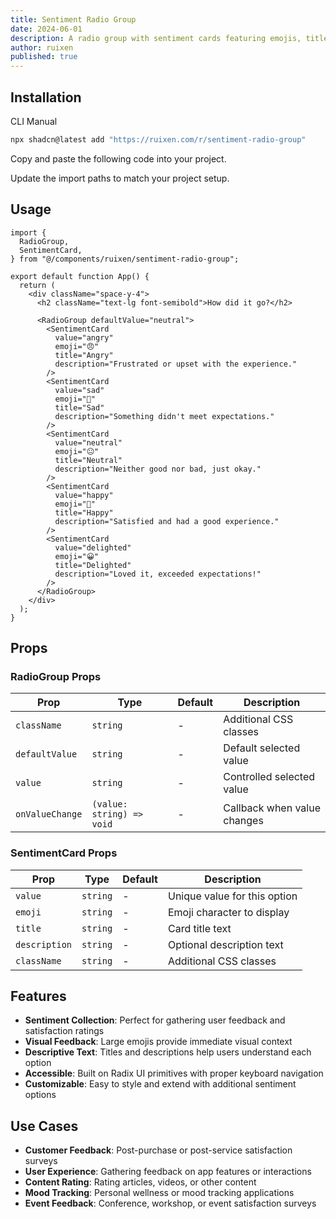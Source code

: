 ```yaml
---
title: Sentiment Radio Group
date: 2024-06-01
description: A radio group with sentiment cards featuring emojis, titles, and descriptions for feedback collection.
author: ruixen
published: true
---
```


<ComponentPreview name="sentiment-radio-group-demo" />

## Installation

<Tabs defaultValue="cli">

<TabsList>
  <TabsTrigger value="cli">CLI</TabsTrigger>
  <TabsTrigger value="manual">Manual</TabsTrigger>
</TabsList>
<TabsContent value="cli">

```bash
npx shadcn@latest add "https://ruixen.com/r/sentiment-radio-group"
```

</TabsContent>

<TabsContent value="manual">

<Steps>

<Step>Copy and paste the following code into your project.</Step>

<ComponentSource name="sentiment-radio-group" />

<Step>Update the import paths to match your project setup.</Step>

</Steps>

</TabsContent>

</Tabs>

## Usage

```tsx
import {
  RadioGroup,
  SentimentCard,
} from "@/components/ruixen/sentiment-radio-group";

export default function App() {
  return (
    <div className="space-y-4">
      <h2 className="text-lg font-semibold">How did it go?</h2>

      <RadioGroup defaultValue="neutral">
        <SentimentCard
          value="angry"
          emoji="😠"
          title="Angry"
          description="Frustrated or upset with the experience."
        />
        <SentimentCard
          value="sad"
          emoji="🙁"
          title="Sad"
          description="Something didn't meet expectations."
        />
        <SentimentCard
          value="neutral"
          emoji="😐"
          title="Neutral"
          description="Neither good nor bad, just okay."
        />
        <SentimentCard
          value="happy"
          emoji="🙂"
          title="Happy"
          description="Satisfied and had a good experience."
        />
        <SentimentCard
          value="delighted"
          emoji="😀"
          title="Delighted"
          description="Loved it, exceeded expectations!"
        />
      </RadioGroup>
    </div>
  );
}
```

## Props

### RadioGroup Props

| Prop            | Type                      | Default | Description                 |
| --------------- | ------------------------- | ------- | --------------------------- |
| `className`     | `string`                  | -       | Additional CSS classes      |
| `defaultValue`  | `string`                  | -       | Default selected value      |
| `value`         | `string`                  | -       | Controlled selected value   |
| `onValueChange` | `(value: string) => void` | -       | Callback when value changes |

### SentimentCard Props

| Prop          | Type     | Default | Description                  |
| ------------- | -------- | ------- | ---------------------------- |
| `value`       | `string` | -       | Unique value for this option |
| `emoji`       | `string` | -       | Emoji character to display   |
| `title`       | `string` | -       | Card title text              |
| `description` | `string` | -       | Optional description text    |
| `className`   | `string` | -       | Additional CSS classes       |

## Features

- **Sentiment Collection**: Perfect for gathering user feedback and satisfaction ratings
- **Visual Feedback**: Large emojis provide immediate visual context
- **Descriptive Text**: Titles and descriptions help users understand each option
- **Accessible**: Built on Radix UI primitives with proper keyboard navigation
- **Customizable**: Easy to style and extend with additional sentiment options

## Use Cases

- **Customer Feedback**: Post-purchase or post-service satisfaction surveys
- **User Experience**: Gathering feedback on app features or interactions
- **Content Rating**: Rating articles, videos, or other content
- **Mood Tracking**: Personal wellness or mood tracking applications
- **Event Feedback**: Conference, workshop, or event satisfaction surveys
